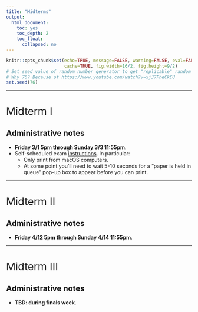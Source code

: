 ```yaml
---
title: "Midterms"
output:
  html_document:
    toc: yes
    toc_depth: 2
    toc_float:
      collapsed: no
---
```


```r
knitr::opts_chunk$set(echo=TRUE, message=FALSE, warning=FALSE, eval=FALSE, 
                      cache=TRUE, fig.width=16/2, fig.height=9/2)
# Set seed value of random number generator to get "replicable" random numbers.
# Why 76? Because of https://www.youtube.com/watch?v=xjJ7FheCkCU
set.seed(76)
```

<style>
h1{font-weight: 400;}
</style>



***



# Midterm I {#midtermI}

## Administrative notes

* **Friday 3/1 5pm through Sunday 3/3 11:55pm**.
* Self-scheduled exam [instructions](http://www.science.smith.edu/self-scheduled-exam-printing/){target="_blank"}. In particular:
    + Only print from macOS computers.
    + At some point you'll need to wait 5-10 seconds for a "paper is held in queue" pop-up box to appear before you can print.

<!--

Update with this: 



* You must submit your midterm by 11:55pm on Sunday.
* If you have never taken a Self-Scheduled exam, please read the instructions [here](https://drive.google.com/file/d/10mkwAnJVTbOiz_g-bUDrrUL_S-6j-8ul/view){target="_blank"}
* You will be given 120 mins to complete it (including transit time to writing area), however I try to time it so that it will take much less than that. In other words, you should have plenty of time to complete it without rushing.
* Closed-book, no internet, and individually completed.
* Please bring colored pens.
* Extra help:
    + Jenny office hours, still lots of Wednesday slots! [Book here](https://jennysmetzer.youcanbook.me/){target="_blank"}.
    + Albert extra office hours Thursday 2-4pm in McConnell 215.
* Read cover page:

![](static/exams/midterm_I_cover_page.png){ width=600px }   


## Topics
    
* Topics: Lectures 1-7. In other words everything up to and including data visualizations
* What to study
    + Before Wednesday's lecture, do the practice midterm questions.
    + Your hand-written course notes first: they are the "executive summaries" of topics.
    + The material on the course webpage chronologically, in particular the ModernDive readings.
    + You will not write code for the midterm, but you may need to understand code.
    + No questions from DataCamp will be asked.
* Practice midterm questions [PDF](static/exams/Midterm-I_practice.pdf){target="_blank"}. I **do not** have a PDF of solutions, we'll cover these in class on Wednesday. Note this is a compilation of a few midterms, so its length is longer than what you can expect on the midterm. Do the following questions:
    + Q1 Short Answer - Part b)
    + Q4 Gapminder - All parts. Hint for Part b): Read ModernDive Chapter 12.1.2 on log10-transformations
    + Q5 Family income by city - All parts.
    + Q1 America Runs on Starbucks: Parts a) and c)


## Practice questions discussion {#midtermIdiscussion}

**Note about Question 4.b)** Both the following plots show the relationship between life expectancy and GDP per capita in 2007 in the `gapminder` data, but the right one has GDP per capita (USD) on the x-axis on a $\log10$-scale using `scale_x_log10()`. Thus:

* Left plot: the white grid lines on the x-axis denote **additive** differences of $+10000$ 
* Right plot: the white grid lines on the x-axis denote **multiplicative** differences of $\times 10$

```r
gapminder2007 <- gapminder %>% 
  filter(year == 2007)

# Simple plot -------------------------------------------------------------
base <- ggplot(gapminder2007, aes(x = gdpPercap, y = lifeExp, col = continent, size = pop)) + 
  geom_point() + 
  labs(
    y = "Life expectancy (years)", 
    color = "Continent", size = "Population"
  ) +
  theme(legend.position="none", panel.grid.minor = element_blank())
  
p1 <- base +
  labs(x = "GDP per capita", title = "Regular scale x-axis") +
  scale_x_continuous(labels = scales::dollar_format())
p2 <- base +
  labs(x = "GDP per capita (log10-scale)", title = "log10 scale x-axis") + 
  scale_x_log10(breaks = c(100, 1000, 10000, 100000), limits = c(NA, 10^5), labels = scales::dollar_format())
p1 + p2
```


**Note about Question 5.f)** Counterexample. Both these datasets have 11 values and the same quartiles as Nashville (32K, 60K, and 100K), but have different proportions greater than 80K:

```r
data_frame(
  data1 = c(16, 17, 32, 33, 54, 60, 61, 62, NA, NA, 100, 110, 115),
  data2 = c(16, 17, 32, 33, 54, 60, NA, NA, 98, 99, 100, 110, 115)
) %>% 
  t() %>% 
  kable()
```

| Dataset    |   |   |  |   |   |   |   |   |   |   |  |    |    |
|:-----|--:|--:|--:|--:|--:|--:|--:|--:|--:|--:|---:|---:|---:|
|Data 1 | 16| 17| **32** | 33| 54| **60**| 61| 62| | | **100**| 110| 115|
|Data 2 | 16| 17| **32** | 33| 54| **60**| | | 98| 99| **100**| 110| 115|



## Midterm I Distribution

![](static/exams/midterm_I_distribution.png){ width=600px } 
-->



***



# Midterm II {#midtermII}

## Administrative notes

* **Friday 4/12 5pm through Sunday 4/14 11:55pm**. 

<!--
Grace N. takes it Monday-Tuesday after.
-->

    
<!--

* Closed-book, no internet, and individually completed.

* You must take it no more than 120 minutes (including transit time) to complete it and submit it by 11:55pm on Sunday. Timestamps will be verified and any exam with timestamps indicating more than 120 minutes will be docked 50%.
* Please bring:
    + Colored pens
    + A calculator: TI-84 type calculators acceptable, mobile phone apps are not. 
* Extra help:
    + Jenny office hours. Book appointments [here](https://jennysmetzer.youcanbook.me/){target="_blank"}.
    + Albert extra office hours Friday 11/2 2:30-4pm in McConnell 215.
* Read cover page (slightly different from last time):

![](static/exams/midterm_II_cover_page.png){ width=600px }   


## Topics

* Topics:
    1. Lectures 1-18. Yes it is cummulative in that topics build on top of each other, but focus is on Lec 8-18 on Data Wrangling and Basic Regression with one explanatory variable (no Multiple Regression with more than one explanatory variable).
    1. The corresponding "chalk talk" notes and ModernDive readings in Chapter 1 through 6.
* Types of questions:
    + Before Wednesday, do the practice midterm questions [PDF](static/exams/Midterm-II_practice.pdf){target="_blank"}. I **do not** have a PDF of solutions, we'll cover these in class on Wednesday. Note this is a compilation of a few midterms, so its length is not reflective of what you can expect on the midterm. Do the following questions:
        1. Question 3 - Life Expectancy: All.
        1. Question 1 - Short Answer: Parts a) 1-4, b), d), e)
        1. Question 2 - Teaching Evaluations (optional). If you can do this multiple regression question, you'll be in good shape for understanding basic regression
    + Go over all problem sets and solutions.
    + Data Wrangling:
        1. Be able to understand data wrangling actual code, be able to write data wrangling pseudocode. 
        1. Jenny's [Data Wrangling Lab](index.html#lab1) on Thu 10/18 + Tue 10/23. Solutions now posted.
    + Data Modeling: Go over [Modeling with Data in the Tidyverse](https://www.datacamp.com/teach/repositories/1575/branches/master){target="_blank"} Chapters 1 and 2.


## Midterm II Distribution

![](static/exams/midterm_II_distribution.png){ width=600px } 
-->



***



# Midterm III {#midtermIII}

## Administrative notes

* **TBD: during finals week**. 

<!--
* Self-scheduled exam [instructions](https://drive.google.com/file/d/1MXlZEf9UrQfFjUX6d9iglwDCZbn02cbj/view){target="_blank"}. In particular:
    + Only print from macOS computers.
    + At some point you'll need to wait 5-10 seconds for a "paper is held in queue" pop-up box to appear before you can print.
* Closed-book, no internet, and individually completed.

* You must take it no more than 120 minutes (including transit time) to complete it and submit it by 11:55pm on Sunday. Timestamps will be verified and any exam with timestamps indicating more than 120 minutes will be docked 50%.
* Please bring:
    + Colored pens
    + A calculator: TI-84 type calculators acceptable, mobile phone apps are not. 
* Extra help:
    + Jenny office hours. Book appointments [here](https://jennysmetzer.youcanbook.me/){target="_blank"}.
    + Albert extra office hours TBD.
* Read cover page (slightly different from last time):


## Topics

* Topics:
    1. Lectures 1-28 but not the "tacticle resampling simulation". Yes it is cummulative in that topics build on top of each other, but focus is on Lec 19-28 on multiple regression and sampling.
    1. The corresponding "chalk talk" notes and ModernDive readings in Chapter 1 through 8.
* Types of questions:
    + Before Wednesday, do the practice midterm questions [PDF](static/exams/Midterm-III_practice.pdf){target="_blank"}. I **do not** have a PDF of solutions, we'll cover these in class on Wednesday. Note this is a compilation of a few midterms, so its length is not reflective of what you can expect on the midterm. Do the following questions:
        1. Question 1 - Obama polling: Parts a), b), c), d), e), 
        1. Question 2 - Teaching evaluations: All parts. Note this question was also included in practice midterm II.
        1. Question 2 - Sampling: Parts a), b), c), d), e), f), g), h)
        1. Question 4 - Pennies: Parts a), c), e), f).
    + Data Modeling: Go over [Modeling with Data in the Tidyverse](https://www.datacamp.com/teach/repositories/1575/branches/master){target="_blank"} Chapters 3 and 4.
    + Go over all problem sets and solutions. Note PS10 solutions will be posted right after lecture on Wed 11/28.
    

## Midterm III Distribution

![](static/exams/midterm_III_distribution.png){ width=600px } 

Note about Question 3.b) from the Wikipedia page for the [Kinsey Reports](https://en.wikipedia.org/wiki/Kinsey_Reports){target="_blank"}:

In 1948, the same year as the original publication, a committee of the American Statistical Association, including notable statisticians such as John Tukey, condemned the sampling procedure. Tukey was perhaps the most vocal critic, saying, 

> "A random selection of three people would have been better than a group of 300 chosen by Mr. Kinsey."

Psychologist Abraham Maslow asserted that Kinsey did not consider "volunteer bias".
-->




